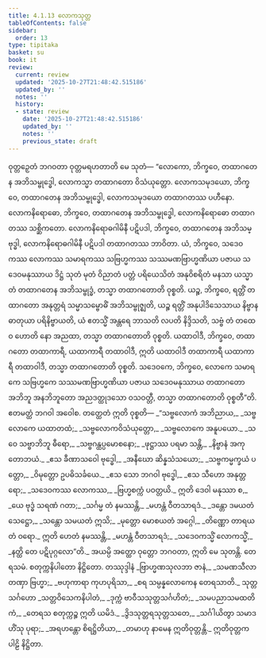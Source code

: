 ```yaml
---
title: 4.1.13 လောကသုတ္တ
tableOfContents: false
sidebar:
  order: 13
type: tipitaka
basket: su
book: it
review:
  current: review
  updated: '2025-10-27T21:48:42.515186'
  updated_by: ''
  notes: ''
  history:
  - state: review
    date: '2025-10-27T21:48:42.515186'
    updated_by: ''
    notes: ''
    previous_state: draft
---
```



<ReviewStatus review={frontmatter.review} showDetails={true} />

<HypothesisAnnotation frontmatter={frontmatter} />

<DynamicBreadcrumb />

<Division number="112" book="it" e="ch" v="18" p="275">

<Paragraph number="832" book="it">
ဝုတ္တဉှေတံ ဘဂဝတာ ဝုတ္တမရဟတာတိ မေ သုတံ—
</Paragraph>

<Paragraph number="833" book="it">
“လောကော, ဘိက္ခဝေ, တထာဂတေန အဘိသမ္ဗုဒ္ဓေါ, လောကသ္မာ တထာဂတော ဝိသံယုတ္တော. လောကသမုဒယော, ဘိက္ခဝေ, တထာဂတေန အဘိသမ္ဗုဒ္ဓေါ, လောကသမုဒယော တထာဂတဿ ပဟီနော. လောကနိရောဓော, ဘိက္ခဝေ, တထာဂတေန အဘိသမ္ဗုဒ္ဓေါ, လောကနိရောဓော တထာဂတဿ သစ္ဆိကတော. လောကနိရောဓဂါမိနီ ပဋိပဒါ, ဘိက္ခဝေ, တထာဂတေန အဘိသမ္ဗုဒ္ဓါ, လောကနိရောဓဂါမိနီ ပဋိပဒါ တထာဂတဿ ဘာဝိတာ.
</Paragraph>

<Paragraph number="834" book="it">
ယံ, ဘိက္ခဝေ, သဒေဝကဿ လောကဿ သမာရကဿ သဗြဟ္မကဿ သဿမဏဗြာဟ္မဏိယာ ပဇာယ သဒေဝမနုဿာယ ဒိဋ္ဌံ သုတံ မုတံ ဝိညာတံ ပတ္တံ ပရိယေသိတံ အနုဝိစရိတံ မနသာ ယသ္မာ တံ တထာဂတေန အဘိသမ္ဗုဒ္ဓံ, တသ္မာ တထာဂတောတိ ဝုစ္စတိ.
</Paragraph>

<Paragraph number="835" book="it">
ယဉ္စ, ဘိက္ခဝေ, ရတ္တိံ တထာဂတော အနုတ္တရံ သမ္မာသမ္ဗောဓိံ အဘိသမ္ဗုဇ္ဈတိ, ယဉ္စ ရတ္တိံ အနုပါဒိသေသာယ နိဗ္ဗာနဓာတုယာ ပရိနိဗ္ဗာယတိ, ယံ ဧတသ္မိံ အန္တရေ ဘာသတိ လပတိ နိဒ္ဒိသတိ, သဗ္ဗံ တံ တထေဝ ဟောတိ နော အညထာ, တသ္မာ တထာဂတောတိ ဝုစ္စတိ.
</Paragraph>

<Paragraph number="836" book="it">
ယထာဝါဒီ, ဘိက္ခဝေ, တထာဂတော တထာကာရီ, ယထာကာရီ တထာဝါဒီ, ဣတိ ယထာဝါဒီ တထာကာရီ ယထာကာရီ တထာဝါဒီ, တသ္မာ တထာဂတောတိ ဝုစ္စတိ.
</Paragraph>

<Paragraph number="837" book="it">
သဒေဝကေ, ဘိက္ခဝေ, လောကေ သမာရကေ သဗြဟ္မကေ သဿမဏဗြာဟ္မဏိယာ ပဇာယ သဒေဝမနုဿာယ တထာဂတော အဘိဘူ အနဘိဘူတော အညဒတ္ထုဒသော ဝသဝတ္တီ, တသ္မာ တထာဂတောတိ ဝုစ္စတီ”တိ. ဧတမတ္ထံ ဘဂဝါ အဝေါစ. တတ္ထေတံ ဣတိ ဝုစ္စတိ—
</Paragraph>

<Paragraph number="838" type="verses" book="it">
_“သဗ္ဗလောကံ အဘိညာယ,_  
_သဗ္ဗလောကေ ယထာတထံ;_  
_သဗ္ဗလောကဝိသံယုတ္တော,_  
_သဗ္ဗလောကေ အနူပယော._  

</Paragraph>

<Paragraph number="839" type="verses" book="it">
_သ ဝေ သဗ္ဗာဘိဘူ ဓီရော,_  
_သဗ္ဗဂန္ထပ္ပမောစနော;_  
_ဖုဋ္ဌာဿ ပရမာ သန္တိ,_  
_နိဗ္ဗာနံ အကုတောဘယံ._  

</Paragraph>

<Paragraph number="840" type="verses" book="it">
_ဧသ ခီဏာသဝေါ ဗုဒ္ဓေါ,_  
_အနီဃော ဆိန္နသံသယော;_  
_သဗ္ဗကမ္မက္ခယံ ပတ္တော,_  
_ဝိမုတ္တော ဥပဓိသင်္ခယေ._  

</Paragraph>

<Paragraph number="841" type="verses" book="it">
_ဧသ သော ဘဂဝါ ဗုဒ္ဓေါ,_  
_ဧသ သီဟော အနုတ္တရော;_  
_သဒေဝကဿ လောကဿ,_  
_ဗြဟ္မစက္ကံ ပဝတ္တယိ._  

</Paragraph>

<Paragraph number="842" type="verses" book="it">
ဣတိ ဒေဝါ မနုဿာ စ,_  
_ယေ ဗုဒ္ဓံ သရဏံ ဂတာ;_  
_သင်္ဂမ္မ တံ နမဿန္တိ,_  
_မဟန္တံ ဝီတသာရဒံ._  

</Paragraph>

<Paragraph number="843" type="verses" book="it">
_ဒန္တော ဒမယတံ သေဋ္ဌော,_  
_သန္တော သမယတံ ဣသိ;_  
_မုတ္တော မောစယတံ အဂ္ဂေါ,_  
_တိဏ္ဏော တာရယတံ ဝရော._  

</Paragraph>

<Paragraph number="844" type="verses" book="it">
ဣတိ ဟေတံ နမဿန္တိ,_  
_မဟန္တံ ဝီတသာရဒံ;_  
_သဒေဝကသ္မိံ လောကသ္မိံ,_  
_နတ္ထိ တေ ပဋိပုဂ္ဂလော”တိ._  

</Paragraph>

<Paragraph number="845" book="it">
အယမ္ပိ အတ္ထော ဝုတ္တော ဘဂဝတာ, ဣတိ မေ သုတန္တိ.

</Paragraph>
</Division>

<Paragraph number="846" type="center" book="it">
တေရသမံ.



</Paragraph>

<Paragraph number="847" type="center" book="it">
စတုက္ကနိပါတော နိဋ္ဌိတော.



</Paragraph>

<Paragraph number="848" type="center" book="it">
တဿုဒ္ဒါနံ


</Paragraph>

<Paragraph number="849" type="verses" book="it">
_ဗြာဟ္မဏသုလဘာ ဇာနံ,_  
_သမဏသီလာ တဏှာ ဗြဟ္မာ;_  
_ဗဟုကာရာ ကုဟပုရိသာ,_  
_စရ သမ္ပန္နလောကေန တေရသာတိ._  


</Paragraph>

<Paragraph number="850" type="center" book="it">
သုတ္တသင်္ဂဟော


</Paragraph>

<Paragraph number="851" type="verses" book="it">
_သတ္တဝိသေကနိပါတံ,_  
_ဒုက္ကံ ဗာဝီသသုတ္တသင်္ဂဟိတံ;_  
_သမပညာသမထတိကံ,_  
_တေရသ စတုက္ကဉ္စ ဣတိ ယမိဒံ._  

</Paragraph>

<Paragraph number="852" type="verses" book="it">
_ဒွိဒသုတ္တရသုတ္တသတေ,_  
_သင်္ဂါယိတွာ သမာဒဟိံသု ပုရာ;_  
_အရဟန္တော စိရဋ္ဌိတိယာ,_  
_တမာဟု နာမေန ဣတိဝုတ္တန္တိ._  


</Paragraph>

<Paragraph number="853" type="center" book="it">
ဣတိဝုတ္တကပါဠိ နိဋ္ဌိတာ.
</Paragraph>